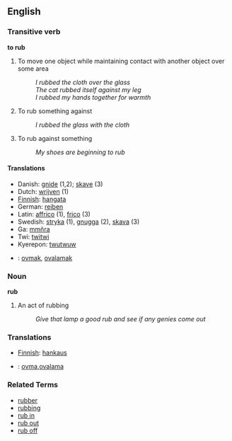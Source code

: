 == English ==

=== Transitive verb ===
'''to rub'''

# To move one object while maintaining contact with another object over some area
#: ''I rubbed the cloth over the glass''
#: ''The cat rubbed itself against my leg''
#: ''I rubbed my hands together for warmth''
# To rub something against
#: ''I rubbed the glass with the cloth''
# To rub against something
#: ''My shoes are beginning to rub''

====Translations====
*Danish: [[gnide]] (1,2); [[skave]] (3)
*Dutch: [[wrijven]] (1)
*[[Finnish]]: [[hangata]]
*German: [[reiben]]
*Latin: [[affrico]] (1), [[frico]] (3)
*Swedish: [[stryka]] (1), [[gnugga]] (2), [[skava]] (3)
*Ga: [[  mmñra]]
*Twi: [[ twitwi]]
*Kyerepon: [[twutwuw]]
*{{tr}}: [[ovmak]], [[ovalamak]]

=== Noun ===
'''rub'''

# An act of rubbing
#: ''Give that lamp a good rub and see if any genies come out''

===Translations===

*[[Finnish]]: [[hankaus]]
*{{tr}}: [[ovma]],[[ovalama]]

=== Related Terms ===
*[[rubber]]
*[[rubbing]]
*[[rub in]]
*[[rub out]]
*[[rub off]]